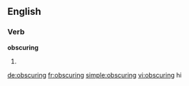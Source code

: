 ==English==

===Verb===
'''obscuring'''

# {{present participle of|obscure}}

[[de:obscuring]]
[[fr:obscuring]]
[[simple:obscuring]]
[[vi:obscuring]]
hi